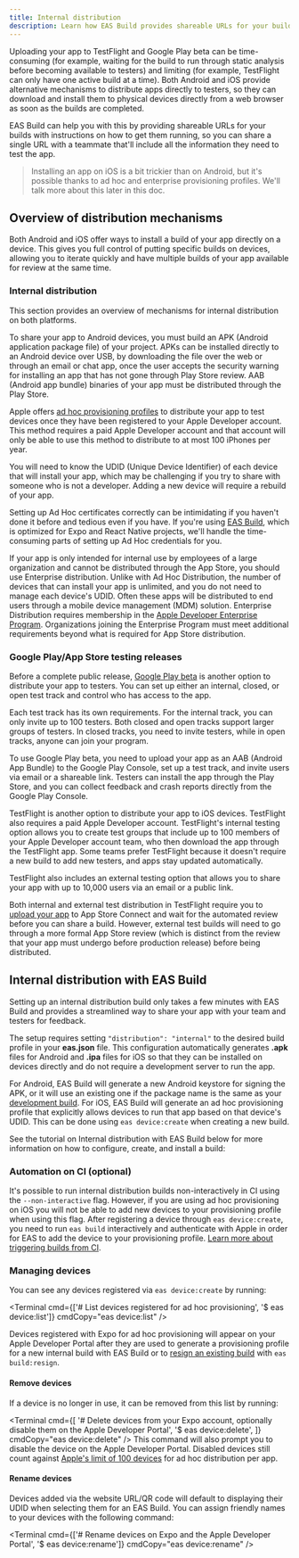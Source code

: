 ```yaml
---
title: Internal distribution
description: Learn how EAS Build provides shareable URLs for your builds with your team for internal distribution.
---
```




Uploading your app to TestFlight and Google Play beta can be time-consuming (for example, waiting for the build to run through static analysis before becoming available to testers) and limiting (for example, TestFlight can only have one active build at a time). Both Android and iOS provide alternative mechanisms to distribute apps directly to testers, so they can download and install them to physical devices directly from a web browser as soon as the builds are completed.

EAS Build can help you with this by providing shareable URLs for your builds with instructions on how to get them running, so you can share a single URL with a teammate that'll include all the information they need to test the app.

> Installing an app on iOS is a bit trickier than on Android, but it's possible thanks to ad hoc and enterprise provisioning profiles. We'll talk more about this later in this doc.

## Overview of distribution mechanisms

Both Android and iOS offer ways to install a build of your app directly on a device. This gives you full control of putting specific builds on devices, allowing you to iterate quickly and have multiple builds of your app available for review at the same time.

### Internal distribution

This section provides an overview of mechanisms for internal distribution on both platforms.

<Collapsible summary="Android: Build and distribute an APK">

To share your app to Android devices, you must build an APK (Android application package file) of your project. APKs can be installed directly to an Android device over USB, by downloading the file over the web or through an email or chat app, once the user accepts the security warning for installing an app that has not gone through Play Store review. AAB (Android app bundle) binaries of your app must be distributed through the Play Store.

</Collapsible>

<Collapsible summary="iOS: Ad Hoc distribution">

Apple offers [ad hoc provisioning profiles](https://help.apple.com/xcode/mac/current/#/dev7ccaf4d3c) to distribute your app to test devices once they have been registered
to your Apple Developer account. This method requires a paid Apple Developer account and that account will only be able to use this method to distribute to at most 100 iPhones per year.

You will need to know the UDID (Unique Device Identifier) of each device that will install your app, which may be challenging if you try to share with someone who is not a developer. Adding a new device will require a rebuild of your app.

Setting up Ad Hoc certificates correctly can be intimidating if you haven't done it before and tedious even if you have. If you're using [EAS Build](/build/internal-distribution/), which is optimized for Expo and React Native projects, we'll handle the time-consuming parts of setting up Ad Hoc credentials for you.

</Collapsible>

<Collapsible summary="iOS: Enterprise distribution">

If your app is only intended for internal use by employees of a large organization and cannot be distributed through the App Store, you should use Enterprise distribution. Unlike with Ad Hoc Distribution, the number of devices that can install your app is unlimited, and you do not need to manage each device's UDID. Often these apps will be distributed to end users through a mobile device management (MDM) solution. Enterprise Distribution requires membership in the [Apple Developer Enterprise Program](https://developer.apple.com/programs/enterprise/). Organizations joining the Enterprise Program must meet additional requirements beyond what is required for App Store distribution.

</Collapsible>

### Google Play/App Store testing releases

<Collapsible summary="Android: Google Play beta">

Before a complete public release, [Google Play beta](https://support.google.com/googleplay/android-developer/answer/9845334?visit_id=638740965629093187-3840249980&rd=1) is another option to distribute your app to testers. You can set up either an internal, closed, or open test track and control who has access to the app.

Each test track has its own requirements. For the internal track, you can only invite up to 100 testers. Both closed and open tracks support larger groups of testers. In closed tracks, you need to invite testers, while in open tracks, anyone can join your program.

To use Google Play beta, you need to upload your app as an AAB (Android App Bundle) to the Google Play Console, set up a test track, and invite users via email or a shareable link. Testers can install the app through the Play Store, and you can collect feedback and crash reports directly from the Google Play Console.

</Collapsible>

<Collapsible summary="iOS: TestFlight">

TestFlight is another option to distribute your app to iOS devices. TestFlight also requires a paid Apple Developer account. TestFlight's internal testing option allows you to create test groups that include up to 100 members of your Apple Developer account team, who then download the app through the TestFlight app. Some teams prefer TestFlight because it doesn't require a new build to add new testers, and apps stay updated automatically.

TestFlight also includes an external testing option that allows you to share your app with up to 10,000 users via an email or a public link.

Both internal and external test distribution in TestFlight require you to [upload your app](/submit/ios) to App Store Connect and wait for the automated review before you can share a build. However, external test builds will need to go through a more formal App Store review (which is distinct from the review that your app must undergo before production release) before being distributed.

</Collapsible>

## Internal distribution with EAS Build

Setting up an internal distribution build only takes a few minutes with EAS Build and provides a streamlined way to share your app with your team and testers for feedback.

The setup requires setting `"distribution": "internal"` to the desired build profile in your **eas.json** file. This configuration automatically generates **.apk** files for Android and **.ipa** files for iOS so that they can be installed on devices directly and do not require a development server to run the app.

For Android, EAS Build will generate a new Android keystore for signing the APK, or it will use an existing one if the package name is the same as your [development build](/develop/development-builds/introduction/). For iOS, EAS Build will generate an ad hoc provisioning profile that explicitly allows devices to run that app based on that device's UDID. This can be done using `eas device:create` when creating a new build.

See the tutorial on Internal distribution with EAS Build below for more information on how to configure, create, and install a build:

<BoxLink
  title="Create and share internal distribution build"
  description="Complete step-by-step guide to setting up and sharing internal distribution builds with EAS Build."
  href="/tutorial/eas/internal-distribution-builds/"
  Icon={GraduationHat02DuotoneIcon}
/>

### Automation on CI (optional)

It's possible to run internal distribution builds non-interactively in CI using the `--non-interactive` flag. However, if you are using ad hoc provisioning on iOS you will not be able to add new devices to your provisioning profile when using this flag. After registering a device through `eas device:create`, you need to run `eas build` interactively and authenticate with Apple in order for EAS to add the device to your provisioning profile. [Learn more about triggering builds from CI](/build/building-on-ci).

### Managing devices

You can see any devices registered via `eas device:create` by running:

<Terminal
  cmd={['# List devices registered for ad hoc provisioning', '$ eas device:list']}
  cmdCopy="eas device:list"
/>

Devices registered with Expo for ad hoc provisioning will appear on your Apple Developer Portal after they are used to generate a provisioning profile for a new internal build with EAS Build or to [resign an existing build](/app-signing/app-credentials/#re-signing-new-credentials) with `eas build:resign`.

#### Remove devices

If a device is no longer in use, it can be removed from this list by running:

<Terminal
  cmd={[
    '# Delete devices from your Expo account, optionally disable them on the Apple Developer Portal',
    '$ eas device:delete',
  ]}
  cmdCopy="eas device:delete"
/>
This command will also prompt you to disable the device on the Apple Developer Portal. Disabled
devices still count against [Apple's limit of 100
devices](https://developer.apple.com/support/account/#:~:text=Resetting%20your%20device%20list%20annually)
for ad hoc distribution per app.

#### Rename devices

Devices added via the website URL/QR code will default to displaying their UDID when selecting them for an EAS Build. You can assign friendly names to your devices with the following command:

<Terminal
  cmd={['# Rename devices on Expo and the Apple Developer Portal', '$ eas device:rename']}
  cmdCopy="eas device:rename"
/>
